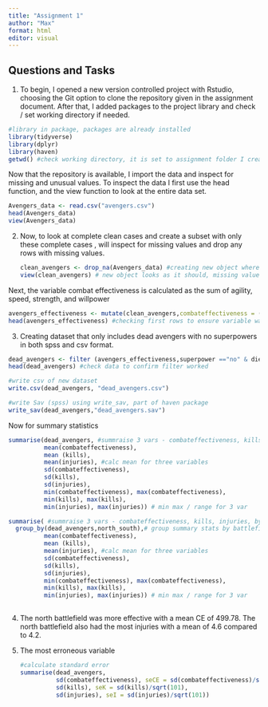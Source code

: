 ```yaml
---
title: "Assignment 1"
author: "Max"
format: html
editor: visual
---
```


## Questions and Tasks

1.  To begin, I opened a new version controlled project with Rstudio, choosing the Git option to clone the repository given in the assignment document. After that, I added packages to the project library and check / set working directory if needed.

```r
#library in package, packages are already installed
library(tidyverse)
library(dplyr)
library(haven)
getwd() #check working directory, it is set to assignment folder I created using point and click GIT/ project wizard, so don't need to change using setwd()


```

Now that the repository is available, I import the data and inspect for missing and unusual values. To inspect the data I first use the head function, and the view function to look at the entire data set.

```r
Avengers_data <- read.csv("avengers.csv")
head(Avengers_data)
view(Avengers_data)
```

2.  Now, to look at complete clean cases and create a subset with only these complete cases , will inspect for missing values and drop any rows with missing values.

    ```r
    clean_avengers <- drop_na(Avengers_data) #creating new object where rows with missing values are dropped using drop_na function in tidyverse
    view(clean_avengers) # new object looks as it should, missing values dropped. 

    ```

Next, the variable combat effectiveness is calculated as the sum of agility, speed, strength, and willpower

```r
avengers_effectiveness <- mutate(clean_avengers,combateffectiveness = (agility+ speed +strength+ willpower)) # creating a new object that includes the calculated variable combateffectiveness
head(avengers_effectiveness) #checking first rows to ensure variable was calculated and appears in data. 


```

3.  Creating dataset that only includes dead avengers with no superpowers in both spss and csv format.

```r
dead_avengers <- filter (avengers_effectiveness,superpower =="no" & died =="yes") #filter for avengers who have dead = yes and superpower =no 
head(dead_avengers) #check data to confirm filter worked

#write csv of new dataset
write.csv(dead_avengers, "dead_avengers.csv")

#write Sav (spss) using write_sav, part of haven package
write_sav(dead_avengers,"dead_avengers.sav")
```

Now for summary statistics

```r
summarise(dead_avengers, #summraise 3 vars - combateffectiveness, kills, injuries,  ,
          mean(combateffectiveness),
          mean (kills),
          mean(injuries), #calc mean for three variables
          sd(combateffectiveness),
          sd(kills),
          sd(injuries),
          min(combateffectiveness), max(combateffectiveness),
          min(kills), max(kills),
          min(injuries), max(injuries)) # min max / range for 3 var

summarise( #summraise 3 vars - combateffectiveness, kills, injuries, by battlefield (north/south)
  group_by(dead_avengers,north_south),# group summary stats by battlefield
          mean(combateffectiveness),
          mean (kills),
          mean(injuries), #calc mean for three variables
          sd(combateffectiveness),
          sd(kills),
          sd(injuries),
          min(combateffectiveness), max(combateffectiveness),
          min(kills), max(kills),
          min(injuries), max(injuries)) # min max / range for 3 var
          

```

4.   The north battlefield was more effective with a mean CE of 499.78. The north battlefield also had the most injuries with a mean of 4.6 compared to 4.2.

5.  The most erroneous variable

    ```r
    #calculate standard error
    summarise(dead_avengers,
              sd(combateffectiveness), seCE = sd(combateffectiveness)/sqrt(101),
              sd(kills), seK = sd(kills)/sqrt(101),
              sd(injuries), seI = sd(injuries)/sqrt(101))

    ```
